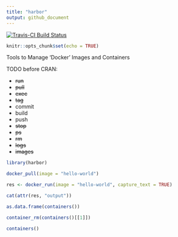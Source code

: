 ```yaml
---
title: "harbor"
output: github_document
---
```

[![Travis-CI Build Status](https://travis-ci.org/hrbrmstr/harbor.svg?branch=master)](https://travis-ci.org/hrbrmstr/harbor)

```r
knitr::opts_chunk$set(echo = TRUE)
```

Tools to Manage 'Docker' Images and Containers

TODO before CRAN:

- <strike>run</strike>
- <strike>pull</strike>
- <strike>exec</strike>
- <strike>tag</strike>
- commit
- build
- push
- <strike>stop</strike>
- <strike>ps</strike>
- <strike>rm</strike>
- <strike>logs</strike>
- <strike>images</strike>

```r
library(harbor)

docker_pull(image = "hello-world")

res <- docker_run(image = "hello-world", capture_text = TRUE)

cat(attr(res, "output"))

as.data.frame(containers())

container_rm(containers()[[1]])

containers()
```
